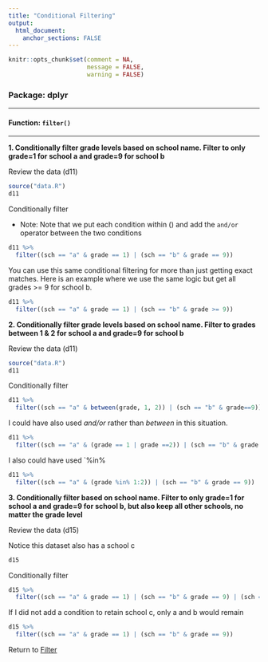 ```yaml
---
title: "Conditional Filtering"
output: 
  html_document:
    anchor_sections: FALSE
---
```

  
```r
knitr::opts_chunk$set(comment = NA,
                      message = FALSE,
                      warning = FALSE)
```


### Package: dplyr

---

#### Function: `filter()`

---

**1\. Conditionally filter grade levels based on school name. Filter to only grade=1 for school a and grade=9 for school b**

Review the data (d11)

```r

source("data.R")
d11

```

Conditionally filter

* Note: Note that we put each condition within () and add the `and/or` operator between the two conditions

```r

d11 %>%
  filter((sch == "a" & grade == 1) | (sch == "b" & grade == 9))

```

You can use this same conditional filtering for more than just getting exact matches. Here is an example where we use the same logic but get all grades >= 9 for school b.

```r

d11 %>%
  filter((sch == "a" & grade == 1) | (sch == "b" & grade >= 9))

```


**2\. Conditionally filter grade levels based on school name. Filter to grades between 1 & 2 for school a and grade=9 for school b**

Review the data (d11)

```r

source("data.R")
d11

```

Conditionally filter

```r

d11 %>%
  filter((sch == "a" & between(grade, 1, 2)) | (sch == "b" & grade==9))

```

I could have also used *and/or* rather than *between* in this situation.

```r

d11 %>%
  filter((sch == "a" & (grade == 1 | grade ==2)) | (sch == "b" & grade == 9))

```

I also could have used `%in%

```r

d11 %>%
  filter((sch == "a" & (grade %in% 1:2)) | (sch == "b" & grade == 9))
```

**3\. Conditionally filter based on school name. Filter to only grade=1 for school a and grade=9 for school b, but also keep all other schools, no matter the grade level**

Review the data (d15)

Notice this dataset also has a school c

```r

d15

```

Conditionally filter

```r

d15 %>%
  filter((sch == "a" & grade == 1) | (sch == "b" & grade == 9) | (sch == "c"))

```

If I did not add a condition to retain school c, only a and b would remain

```r

d15 %>%
  filter((sch == "a" & grade == 1) | (sch == "b" & grade == 9))

```

Return to [Filter](https://github.com/Cghlewis/data-wrangling-functions/wiki/Filter)
